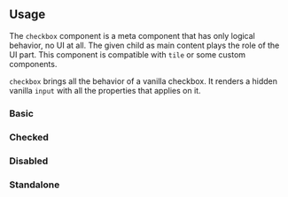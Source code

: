 
## Usage
The `checkbox` component is a meta component that has only logical behavior, no UI at all.
The given child as main content plays the role of the UI part.
This component is compatible with `tile` or some custom components.

`checkbox` brings all the behavior of a vanilla checkbox.
It renders a hidden vanilla `input` with all the properties that applies on it.

### Basic

<UsageBasic />

### Checked

<UsageChecked />

### Disabled

<UsageDisabled />

### Standalone

<UsageStandalone />
